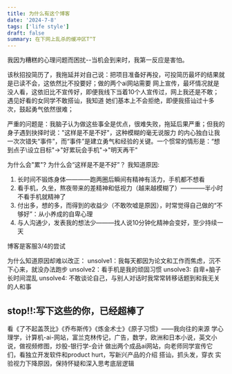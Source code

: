 ```yaml
---
title: 为什么有这个博客
date: '2024-7-8'
tags: ['life style']
draft: false
summary: 在下网上乱杀的缓冲区T^T
---
```


我因为糟糕的心理问题而困扰--当机会到来时，我第一反应是害怕。

该秋招投简历了，我拖延并对自己说：把项目准备好再投，可投简历最坏的结果就是已读不会，这依然比不投要好；做的两个ai网站需要
网上宣传，最坏情况就是没人看，这依旧比不宣传好，即便我线下当着10个人宣传过，网上我还是不敢；遇见好看的女同学不敢搭讪，我知道
她们基本上不会拒绝，即便我搭讪过十多次，鼓起勇气依然很难；

严重的问题是：我脑子认为做这些事全是优点，很难失败，拖延后果严重；但我的身子遇到抉择时说："这样是不是不好"，这种模糊的毫无说服力
的内心独白让我一次次错失“事件”，而“事件”是建立勇气和经验的关键。一个惯常的情形是：“想到点子\设立目标"->"好累玩会手机"->"明天再干"

为什么会"累"? 为什么会“这样是不是不好”？ 我知道原因:

1. 长时间不锻炼身体————跑两圈后瞬间有精神有活力，手机都不想看
2. 看手机，久坐，熬夜带来的差精神和低视力（越来越模糊了）————半小时不看手机就精神了
3. 付出多，想的多，而得到的收益少（不敢吹嘘是原因），时常觉得自己做的“不够好”：从小养成的自卑心理
4. 与人沟通少，发表我的想法少———找人说10分钟化精神会变好，至少持续一天

博客是客服3/4的尝试

为什么知道原因却难以改正：
unsolve1：我每天都因为论文和工作而焦虑，沉不下心来，就没办法跑步
unsolve2：看手机是我的顽固习惯
unsolve3: 自卑+脑子长时间混乱
unsolve4: 不敢谈论自己，与别人对话时我常常转移话题到和我无关的人和事

## stop!!:写下这些的你，已经超棒了

看《了不起盖茨比》《乔布斯传》《炼金术士》《原子习惯》——我向往的来源
学心理学，计算机-ai-网站，富兰克林传记，广告，数学，欧洲和日本小说，英文小说，做视频修图，炒股-银行学-会计
做出两个成品ai网站，向老师同学宣传它们，看独立开发软件和product hurt，写新兴产品的介绍
搭讪，抓头发，穿衣
实验视力下降原因，保持怀疑和深入思考底层逻辑
